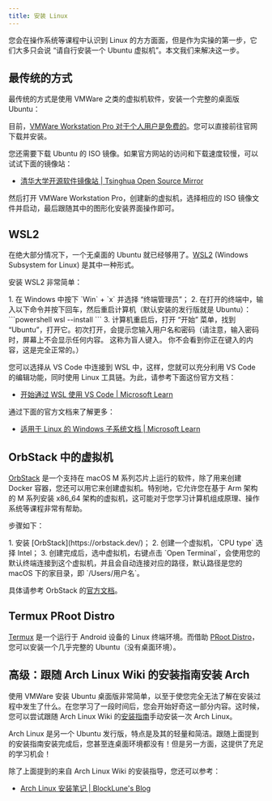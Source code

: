```yaml
---
title: 安装 Linux
---
```



您会在操作系统等课程中认识到 Linux 的方方面面，但是作为实操的第一步，它们大多只会说 “请自行安装一个 Ubuntu 虚拟机”。本文我们来解决这一步。

## 最传统的方式

最传统的方式是使用 VMWare 之类的虚拟机软件，安装一个完整的桌面版 Ubuntu：

目前，[VMWare Workstation Pro 对于个人用户是免费的](https://blogs.vmware.com/workstation/2024/05/vmware-workstation-pro-now-available-free-for-personal-use.html)。您可以直接前往官网下载并安装。

您还需要下载 Ubuntu 的 ISO 镜像。如果官方网站的访问和下载速度较慢，可以试试下面的镜像站：

- [清华大学开源软件镜像站 | Tsinghua Open Source Mirror](https://mirrors.tuna.tsinghua.edu.cn/ubuntu-releases/)

然后打开 VMWare Workstation Pro，创建新的虚拟机，选择相应的 ISO 镜像文件并启动，最后跟随其中的图形化安装界面操作即可。

## WSL2

在绝大部分情况下，一个无桌面的 Ubuntu 就已经够用了。[WSL2](https://learn.microsoft.com/zh-cn/windows/wsl/install) (Windows Subsystem for Linux) 是其中一种形式。

安装 WSL2 非常简单：

<Steps>
1. 在 Windows 中按下 `Win` + `x` 并选择 “终端管理员”；
2. 在打开的终端中，输入以下命令并按下回车，然后重启计算机（默认安装的发行版就是 Ubuntu）：
    ```powershell
    wsl --install
    ```
3. 计算机重启后，打开 “开始” 菜单，找到 “Ubuntu”，打开它。初次打开，会提示您输入用户名和密码（请注意，输入密码时，屏幕上不会显示任何内容。 这称为盲人键入。 你不会看到你正在键入的内容，这是完全正常的。）
</Steps>

您可以选择从 VS Code 中连接到 WSL 中，这样，您就可以充分利用 VS Code 的编辑功能，同时使用 Linux 工具链。为此，请参考下面这份官方文档：

- [开始通过 WSL 使用 VS Code | Microsoft Learn](https://learn.microsoft.com/zh-cn/windows/wsl/tutorials/wsl-vscode)

通过下面的官方文档来了解更多：

- [适用于 Linux 的 Windows 子系统文档 | Microsoft Learn](https://learn.microsoft.com/zh-cn/windows/wsl/)

## OrbStack 中的虚拟机

[OrbStack](https://orbstack.dev/) 是一个支持在 macOS M 系列芯片上运行的软件，除了用来创建 Docker 容器，您还可以用它来创建虚拟机。特别地，它允许您在基于 Arm 架构的 M 系列安装 x86_64 架构的虚拟机，这可能对于您学习计算机组成原理、操作系统等课程非常有帮助。

步骤如下：

<Steps>
1. 安装 [OrbStack](https://orbstack.dev/)；
2. 创建一个虚拟机，`CPU type` 选择 Intel；
3. 创建完成后，选中虚拟机，右键点击 `Open Terminal`，会使用您的默认终端连接到这个虚拟机，并且会自动连接对应的路径，默认路径是您的 macOS 下的家目录，即 `/Users/用户名`。
</Steps>

具体请参考 OrbStack 的[官方文档](https://docs.orbstack.dev/machines/)。

## Termux PRoot Distro

[Termux](https://github.com/termux/termux-app) 是一个运行于 Android 设备的 Linux 终端环境。而借助 [PRoot Distro](https://github.com/termux/proot-distro)，您可以安装一个几乎完整的 Ubuntu（没有桌面环境）。

## 高级：跟随 Arch Linux Wiki 的安装指南安装 Arch

使用 VMWare 安装 Ubuntu 桌面版非常简单，以至于使您完全无法了解在安装过程中发生了什么。在您学习了一段时间后，您会开始好奇这一部分内容。这时候，您可以尝试跟随 Arch Linux Wiki 的[安装指南](https://wiki.archlinuxcn.org/wiki/%E5%AE%89%E8%A3%85%E6%8C%87%E5%8D%97)手动安装一次 Arch Linux。

Arch Linux 是另一个 Ubuntu 发行版，特点是及其的轻量和简洁。跟随上面提到的安装指南安装完成后，您甚至连桌面环境都没有！但是另一方面，这提供了充足的学习机会！

除了上面提到的来自 Arch Linux Wiki 的安装指导，您还可以参考：

- [Arch Linux 安装笔记 | BlockLune's Blog](https://blocklune.cc/zh/posts/archlinux-installation-notes/)
